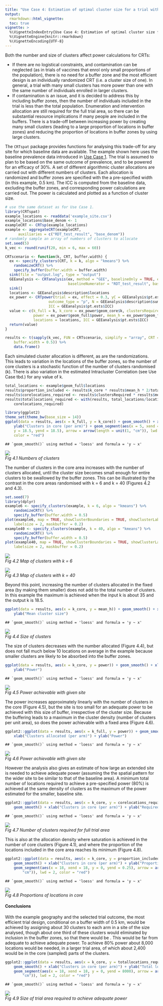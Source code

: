```yaml
---
title: "Use Case 4: Estimation of optimal cluster size for a trial with pre-determined buffer width"
output:
  rmarkdown::html_vignette:
  toc: true
vignette: >
  %\VignetteIndexEntry{Use Case 4: Estimation of optimal cluster size for a trial with pre-determined buffer width}
  %\VignetteEngine{knitr::rmarkdown}
  %\VignetteEncoding{UTF-8}
---
```

<!--To build the vignette
# since the vignette takes a long time to run, it is not run with every build
# as suggested here https://ropensci.org/blog/2019/12/08/precompute-vignettes/
# to Knit this vignette without this time consuming step being part of the default build
knitr::knit("vignettes/Usecase4.Rmd.orig", output = "vignettes/Usecase4.Rmd")
rmarkdown.html_vignette.check_title = FALSE
devtools::install(build_vignettes = TRUE)
-->

Both the number and size of clusters affect power calculations for CRTs:

  + If there are no logistical constraints, and contamination can be neglected (as in trials of vaccines that enrol only small proportions of the population), there is no need for a buffer zone and the most efficient design is an individually randomized CRT (i.e. a cluster size of one). In general, a trial with many small clusters has more power than one with the
same number of individuals enrolled in larger clusters.
  + If contamination is an issue, and it is decided to address this by including buffer zones, then the number of individuals included in the trial is less than the total population. Enumeration and intervention allocation are still required for the full trial area, so there can be substantial resource implications if many people are included in the buffers. There is a trade-off between increasing power by creating many small clusters (leading to a large proportion of locations in buffer zones) and reducing the proportion of locations in
buffer zones by using large clusters.

The `CRTspat` package provides functions for analysing this trade-off for any site for which baseline data are available.
The example shown here uses the baseline prevalence data introduced in [Use Case 1](Usecase1.html). The trial is assumed to plan to be based on the same outcome of prevalence, and to be powered for an efficacy of 30%. A set of different algorithmic cluster allocations are carried out with different numbers of clusters. Each allocation is randomized and buffer zones are specified with the a pre-specified width (in this example, 0.5 km). The ICC is computed from the baseline data, excluding the buffer zones, and corresponding power calculations are carried out. The power is calculated and plotted as a function of cluster size.


```r
# use the same dataset as for Use Case 1.
library(CRTspat)
example_locations <- readdata('example_site.csv')
example_locations$base_denom <- 1
exampleCRT <- CRTsp(example_locations)
example <- aggregateCRT(exampleCRT,
      auxiliaries = c("RDT_test_result", "base_denom"))
# randomly sample an array of numbers of clusters to allocate
set.seed(5)
k_vec <- round(runif(20, min = 6, max = 60))

CRTscenario <- function(k, CRT, buffer.width) {
  ex <- specify_clusters(CRT, k = k, algo = "kmeans") %>%
    randomizeCRT() %>%
    specify_buffer(buffer.width = buffer.width)
  sink(file = "output.log", type = "output")
  GEEanalysis <- CRTanalysis(ex, method = "GEE", baselineOnly = TRUE, excludeBuffer = TRUE,
                             baselineNumerator = "RDT_test_result", baselineDenominator = "base_denom")
  sink()
  locations <- GEEanalysis$description$locations
  ex_power <- CRTpower(trial = ex, effect = 0.3, yC = GEEanalysis$pt.ests$controlY,
                    outcome_type = "p", N = GEEanalysis$description$sum.denominators/locations, k = k,
                    ICC = GEEanalysis$pt.ests$ICC)
  value <- c(k_full = k, k_core = ex_power$geom_core$k, clustersRequired = ex_power$geom_full$clustersRequired,
             power = ex_power$geom_full$power, mean_h = ex_power$geom_full$mean_h,
             locations = locations, ICC = GEEanalysis$pt.ests$ICC)
  return(value)
}

results <- t(sapply(k_vec, FUN = CRTscenario, simplify = "array", CRT = example,
    buffer.width = 0.5)) %>%
    data.frame()
```
Each simulated cluster allocation is different, as are the randomizations.  This leads to variation in the locations of the buffer zones, so the number of core clusters is a stochastic function of the number of clusters randomised (k). There is also variation in the estimated Intracluster Correlation (see Use Case tbd.) for any value of k.


```r
total_locations <- example$geom_full$locations
results$proportion_included <- results$k_core * results$mean_h * 2/total_locations
results$corelocations_required <- results$clustersRequired * results$mean_h
results$totallocations_required <- with(results, total_locations/locations *
    corelocations_required)

library(ggplot2)
theme_set(theme_bw(base_size = 14))
ggplot(data = results, aes(x = k_full, y = k_core)) + geom_smooth() + xlab("Clusters allocated (per arm)") +
    ylab("Clusters in core (per arm)") + geom_segment(aes(x = 5, xend = 35,
    y = 18.5, yend = 18.5), arrow = arrow(length = unit(1, "cm")), lwd = 2,
    color = "red")
```

```
## `geom_smooth()` using method = 'loess' and formula = 'y ~ x'
```
<p>
    <img src="example4b.r-1.png" > <br>
    <em>Fig 4.1 Numbers of clusters</em>
</p>

The number of clusters in the core area increases with the number of
clusters allocated, until the cluster size becomes small enough for
entire clusters to be swallowed by the buffer zones. This can be
illustrated by the contrast in the core areas randomised with k = 6
and k = 40 (Figures 4.2 and 4.3).


```r
set.seed(7)
library(dplyr)
example6 <- specify_clusters(example, k = 6, algo = "kmeans") %>%
    randomizeCRT() %>%
    specify_buffer(buffer.width = 0.5)
plot(example6, map = TRUE, showClusterBoundaries = TRUE, showClusterLabels = TRUE,
    labelsize = 2, maskbuffer = 0.2)
example40 <- specify_clusters(example, k = 40, algo = "kmeans") %>%
    randomizeCRT() %>%
    specify_buffer(buffer.width = 0.5)
plot(example40, map = TRUE, showClusterBoundaries = TRUE, showClusterLabels = TRUE,
    labelsize = 2, maskbuffer = 0.2)
```
<p>
    <img src="example4c.r-1.png"> <br>
    <em>Fig 4.2 Map of clusters with k = 6</em>
</p>
<p>
    <img src="example4c.r-2.png"> <br>
    <em>Fig 4.3 Map of clusters with k = 40</em>
</p>

Beyond this point, increasing the number of clusters allocated in the fixed area (by
making them smaller) does not add to the total number of clusters. In this example the maximum is achieved when the
input k is about 35 and the output k is 18.5.


```r
ggplot(data = results, aes(x = k_core, y = mean_h)) + geom_smooth() + xlab("Clusters in core (per arm)") +
    ylab("Mean cluster size")
```

```
## `geom_smooth()` using method = 'loess' and formula = 'y ~ x'
```
<p>
    <img src="example4d.r-1.png" > <br>
    <em>Fig 4.4 Size of clusters</em>
</p>

The size of clusters decreases with the number allocated (Figure 4.4), but does
not fall much below 10 locations on average in the example because
smaller clusters are likely to be absorbed into the buffer zones.


```r
ggplot(data = results, aes(x = k_core, y = power)) + geom_smooth() + xlab("Clusters in core (per arm)") +
    ylab("Power")
```

```
## `geom_smooth()` using method = 'loess' and formula = 'y ~ x'
```
<p>
    <img src="example4e.r-1.png" > <br>
    <em>Fig 4.5 Power achievable with given site</em>
</p>

The power increases approximately linearly with the number of
clusters in the core (Figure 4.5), but the site is too small for an adequate power
to be achieved with this size of buffer, irrespective of the cluster
size.  Because the buffering leads to a maximum in the cluster
density (number of clusters per unit area), so does the power
achievable with a fixed area (Figure 4.6).


```r
ggplot2::ggplot(data = results, aes(x = k_full, y = power)) + geom_smooth() +
    xlab("Clusters allocated (per arm)") + ylab("Power")
```

```
## `geom_smooth()` using method = 'loess' and formula = 'y ~ x'
```
<p>
    <img src="example4f.r-1.png" > <br>
    <em>Fig 4.6 Power achievable with given site</em>
</p>

However the analysis also gives an estimate of how large an extended site is
needed to achieve adequate power (assuming the the spatial pattern
for the wider site to be similar to that of the baseline area). A minimum
total number of locations required to achieve a pre-specified power
(80%) is achieved at the same density of clusters as the maximum of
the power estimated for the smaller, baseline site.


```r
ggplot2::ggplot(data = results, aes(x = k_core, y = corelocations_required)) +
    geom_smooth() + xlab("Clusters in core (per arm)") + ylab("Required core locations")
```

```
## `geom_smooth()` using method = 'loess' and formula = 'y ~ x'
```
<p>
    <img src="example4g.r-1.png" > <br>
    <em>Fig 4.7 Number of clusters required for full trial area </em>
</p>

This is also at the allocation density where saturation is achieved
in the number of core clusters (Figure 4.1), and where the proportion of
the locations included in the core area reaches its minimum (Figure 4.8).


```r
ggplot2::ggplot(data = results, aes(x = k_core, y = proportion_included)) +
    geom_smooth() + xlab("Clusters in core (per arm)") + ylab("Proportion of locations in core") +
    geom_segment(aes(x = 18, xend = 18, y = 0, yend = 0.25), arrow = arrow(length = unit(1,
        "cm")), lwd = 2, color = "red")
```

```
## `geom_smooth()` using method = 'loess' and formula = 'y ~ x'
```
<p>
    <img src="example4h.r-1.png" > <br>
    <em>Fig 4.8 Proportions of locations in core</em>
</p>

#### Conclusions
With the example geography and the selected trial outcome, the most efficient trial design, conditional on a buffer width of 0.5 km, would be achieved by assigning about 30 clusters to each arm in a site of the size analysed, though about one third of these clusters would eliminated
by inclusion in the buffer zones, so that there would be . This would be far from adequate to achieve
adequate power. To achieve 80% power about 8,000 locations would be needed, in a larger trial area, of which about 2,400
would be in the core (sampled) parts of the clusters.


```r
ggplot2::ggplot(data = results, aes(x = k_core, y = totallocations_required)) +
    geom_smooth() + xlab("Clusters in core (per arm)") + ylab("Total locations required") +
    geom_segment(aes(x = 18, xend = 18, y = 0, yend = 8000), arrow = arrow(length = unit(1,
        "cm")), lwd = 2, color = "red")
```

```
## `geom_smooth()` using method = 'loess' and formula = 'y ~ x'
```
<p>
    <img src="example4i.r-1.png" > <br>
    <em>Fig 4.9 Size of trial area required to achieve adequate power</em>
</p>


